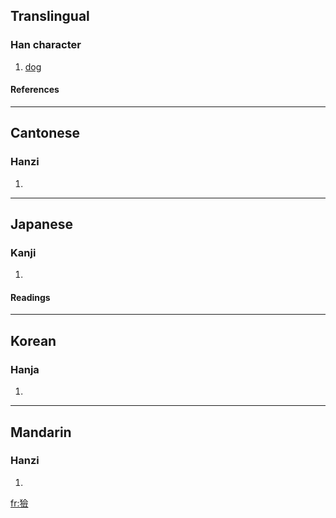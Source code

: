 {{see|猃}}

==Translingual==
===Han character===
{{Han char|rn=94|rad=犬|as=13|sn=16|four=4828<sub>6</sub>|canj=大竹人一人 (KHOMO)}}
# [[dog]]
====References====
{{Han ref|kx=0719.290|dkj=20730|dj=1131.050|hdz=21373.050|uh=736B|ud=29547|bh=EA60|bd=60000}}

----
==Cantonese==
===Hanzi===
{{yue-hanzi|jyut=|y=him2}}
# {{defn|Cantonese}}

----
==Japanese==
===Kanji===
{{ja-kanji|grade=|rs=犬13}}
# {{defn|Japanese}} 
====Readings====
{{ja-readings|on=[[けん]] (ken), [[れん]] (ren)|kun=}}

----
==Korean==
===Hanja===
{{ko-hanja|hangeul=험|eumhun=|rv=heom|mr=hŏm|y=hem}}
# {{defn|Korean}}

----
==Mandarin==
===Hanzi===
{{cmn-hanzi|sim=猃|pin=[[hǎ]] (ha3), [[jiě]] (jie3), [[xiǎn]] (xian3)|wg=ha<sup>3</sup>, chieh<sup>3</sup>, hsien<sup>3</sup>}}
# {{defn|Mandarin}}

[[fr:獫]]